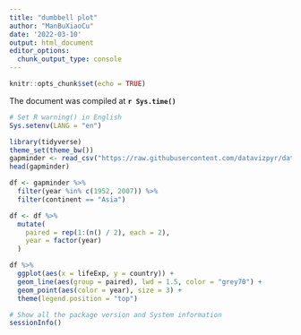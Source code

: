 ```yaml
---
title: "dumbbell plot"
author: "ManBuXiaoCu"
date: '2022-03-10'
output: html_document
editor_options: 
  chunk_output_type: console
---
```


```r
knitr::opts_chunk$set(echo = TRUE)
```

The document was compiled at **`r Sys.time()`**
```r
# Set R warning() in English
Sys.setenv(LANG = "en")
```

```r
library(tidyverse)
theme_set(theme_bw())
gapminder <- read_csv("https://raw.githubusercontent.com/datavizpyr/data/master/gapminder-FiveYearData.csv")
head(gapminder)
```

```r
df <- gapminder %>%
  filter(year %in% c(1952, 2007)) %>%
  filter(continent == "Asia")

df <- df %>%
  mutate(
    paired = rep(1:(n() / 2), each = 2),
    year = factor(year)
  )

df %>%
  ggplot(aes(x = lifeExp, y = country)) +
  geom_line(aes(group = paired), lwd = 1.5, color = "grey70") +
  geom_point(aes(color = year), size = 3) +
  theme(legend.position = "top")
```


```r

# Show all the package version and System information
sessionInfo()
```
